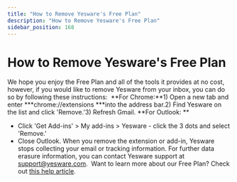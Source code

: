 ```yaml
---
title: "How to Remove Yesware's Free Plan"
description: "How to Remove Yesware's Free Plan"
sidebar_position: 168
---
```


# How to Remove Yesware's Free Plan

We hope you enjoy the Free Plan and all of the tools it provides at no cost, however, if you would like to remove Yesware from your inbox, you can do so by following these instructions: 
**For Chrome:**1) Open a new tab and enter ***chrome://extensions ***into the address bar.2) Find Yesware on the list and click 'Remove.'3) Refresh Gmail.
**For Outlook: **
- Click 'Get Add-ins' &gt; My add-ins &gt; Yesware - click the 3 dots and select 'Remove.'
- Close Outlook.
When you remove the extension or add-in, Yesware stops collecting your email or tracking information. For further data erasure information, you can contact Yesware support at [support@yesware.com](mailto:support@yesware.com). 
Want to learn more about our Free Plan? Check out [this help article](/docs/general/installing-yesware/getting-started-with-yesware-s-free-plan).